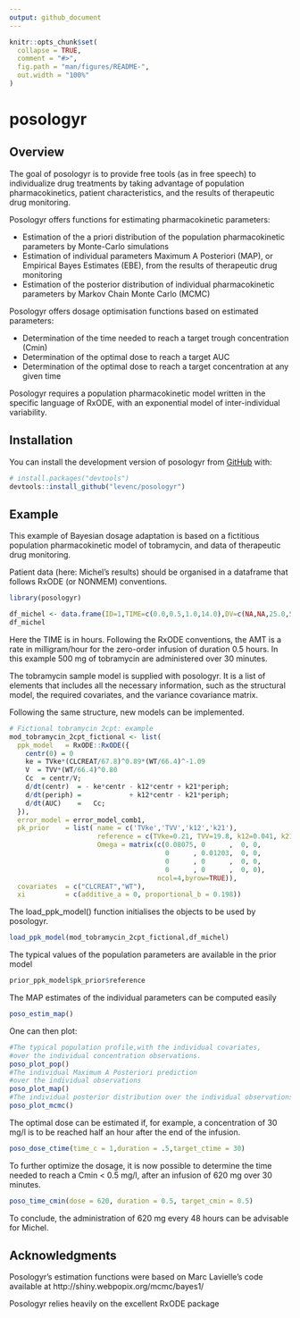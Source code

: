 ```yaml
---
output: github_document
---
```


<!-- README.md is generated from README.Rmd. Please edit that file -->

```r
knitr::opts_chunk$set(
  collapse = TRUE,
  comment = "#>",
  fig.path = "man/figures/README-",
  out.width = "100%"
)
```

# posologyr

<!-- badges: start -->
<!-- badges: end -->

## Overview

The goal of posologyr is to provide free tools (as in free speech) to individualize drug treatments by taking advantage of population pharmacokinetics, patient characteristics, and the results of therapeutic drug monitoring.

Posologyr offers functions for estimating pharmacokinetic parameters:

+ Estimation of the a priori distribution of the population pharmacokinetic parameters by Monte-Carlo simulations
+ Estimation of individual parameters Maximum A Posteriori (MAP), or Empirical Bayes Estimates (EBE), from the results of therapeutic drug monitoring
+ Estimation of the posterior distribution of individual pharmacokinetic parameters by Markov Chain Monte Carlo (MCMC)

Posologyr offers dosage optimisation functions based on estimated parameters:

+ Determination of the time needed to reach a target trough concentration (Cmin)
+ Determination of the optimal dose to reach a target AUC
+ Determination of the optimal dose to reach a target concentration at any given time

Posologyr requires a population pharmacokinetic model written in the specific language of RxODE, with an exponential model of inter-individual variability.

## Installation

You can install the development version of posologyr from [GitHub](https://github.com/) with:

``` r
# install.packages("devtools")
devtools::install_github("levenc/posologyr")
```
## Example

This example of Bayesian dosage adaptation is based on a fictitious population pharmacokinetic model of tobramycin, and data of therapeutic drug monitoring.

Patient data (here: Michel's results) should be organised in a dataframe that follows RxODE (or NONMEM) conventions.
```r
library(posologyr)

df_michel <- data.frame(ID=1,TIME=c(0.0,0.5,1.0,14.0),DV=c(NA,NA,25.0,5.5),AMT=c(1000,-1000,0,0),EVID=c(10102,10102,0,0),DUR=c(0.5,0.5,NA,NA),CLCREAT=80,WT=65)
df_michel
```

Here the TIME is in hours. Following the RxODE conventions, the AMT is a rate in milligram/hour for the zero-order infusion of duration 0.5 hours. In this example 500 mg of tobramycin are administered over 30 minutes.

The tobramycin sample model is supplied with posologyr. It is a list of elements that includes all the necessary information, such as the structural model, the required covariates, and the variance covariance matrix.

Following the same structure, new models can be implemented.

```r
# Fictional tobramycin 2cpt: example
mod_tobramycin_2cpt_fictional <- list(
  ppk_model   = RxODE::RxODE({
    centr(0) = 0
    ke = TVke*(CLCREAT/67.8)^0.89*(WT/66.4)^-1.09
    V  = TVV*(WT/66.4)^0.80
    Cc  = centr/V;
    d/dt(centr)  = - ke*centr - k12*centr + k21*periph;
    d/dt(periph) =            + k12*centr - k21*periph;
    d/dt(AUC)    =   Cc;
  }),
  error_model = error_model_comb1,
  pk_prior    = list( name = c('TVke','TVV','k12','k21'),
                      reference = c(TVke=0.21, TVV=19.8, k12=0.041, k21=0.12),
                      Omega = matrix(c(0.08075, 0      ,  0, 0,
                                       0      , 0.01203,  0, 0,
                                       0      , 0      ,  0, 0,
                                       0      , 0      ,  0, 0),
                                     ncol=4,byrow=TRUE)),
  covariates  = c("CLCREAT","WT"),
  xi          = c(additive_a = 0, proportional_b = 0.198))
```

The load_ppk_model() function initialises the objects to be used by posologyr. 

```r
load_ppk_model(mod_tobramycin_2cpt_fictional,df_michel)
```

The typical values of the population parameters are available in the prior model

```r
prior_ppk_model$pk_prior$reference
```

The MAP estimates of the individual parameters can be computed easily

```r
poso_estim_map()
```

One can then plot: 

```r
#The typical population profile,with the individual covariates, 
#over the individual concentration observations.
poso_plot_pop()
#The individual Maximum A Posteriori prediction
#over the individual observations
poso_plot_map()
#The individual posterior distribution over the individual observations
poso_plot_mcmc() 
```

The optimal dose can be estimated if, for example, a concentration of 30 mg/l is to be reached half an hour after the end of the infusion.

```r
poso_dose_ctime(time_c = 1,duration = .5,target_ctime = 30)
```

To further optimize the dosage, it is now possible to determine the time needed to reach a Cmin < 0.5 mg/l, after an infusion of 620 mg over 30 minutes.

```r
poso_time_cmin(dose = 620, duration = 0.5, target_cmin = 0.5)
```

To conclude, the administration of 620 mg every 48 hours can be advisable for Michel.

## Acknowledgments
Posologyr's estimation functions were based on Marc Lavielle's code available at http://shiny.webpopix.org/mcmc/bayes1/

Posologyr relies heavily on the excellent RxODE package
